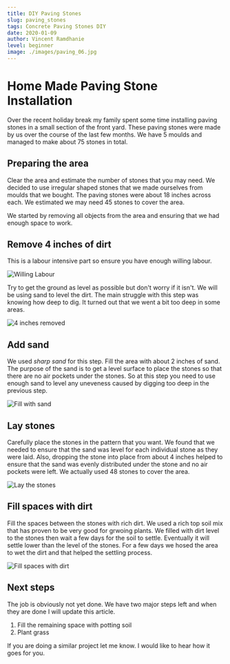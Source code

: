 ```yaml
---
title: DIY Paving Stones
slug: paving_stones
tags: Concrete Paving Stones DIY
date: 2020-01-09
author: Vincent Ramdhanie
level: beginner
image: ./images/paving_06.jpg
---
```


# Home Made Paving Stone Installation

Over the recent holiday break my family spent some time installing paving stones in a small section of the front yard.
These paving stones were made by us over the course of the last few months. We have 5 moulds and managed to make about
75 stones in total.

## Preparing the area

Clear the area and estimate the number of stones that you may need. We decided to use irregular shaped
stones that we made ourselves from moulds that we bought. The paving stones were about 18 inches across
each. We estimated we may need 45 stones to cover the area.

We started by removing all objects from the area and ensuring that we had enough space to work.

## Remove 4 inches of dirt

This is a labour intensive part so ensure you have enough willing labour.

![Willing Labour](./images/paving_02.jpg)

Try to get the ground as level as possible but don't worry if it isn't. We will be using sand to
level the dirt. The main struggle with this step was knowing how deep to dig. It turned out that
we went a bit too deep in some areas.

![4 inches removed](./images/paving_03.jpg)

## Add sand

We used _sharp sand_ for this step. Fill the area with about 2 inches of sand.
The purpose of the sand is to get a level surface to place the stones so that there are no air pockets under the stones.
So at this step you need to use enough sand to level any uneveness caused by digging too deep in the previous step.

![Fill with sand](./images/paving_04.jpg)

## Lay stones

Carefully place the stones in the pattern that you want. We found that we needed to ensure that the sand was level for each individual stone as they were laid. Also, dropping the stone into place from about 4 inches helped to ensure that the sand was evenly distributed under the stone and no air pockets were left.
We actually used 48 stones to cover the area.

![Lay the stones](./images/paving_05.jpg)

## Fill spaces with dirt

Fill the spaces between the stones with rich dirt. We used a rich top soil mix that has proven to be very good for grwoing plants.
We filled with dirt level to the stones then wait a few days for the soil to settle. Eventually it will settle lower than the level of the stones.
For a few days we hosed the area to wet the dirt and that helped the settling process.

![Fill spaces with dirt](./images/paving_06.jpg)

## Next steps

The job is obviously not yet done. We have two major steps left and when they are done I will update this article.

1. Fill the remaining space with potting soil
2. Plant grass

If you are doing a similar project let me know. I would like to hear how it goes for you.
